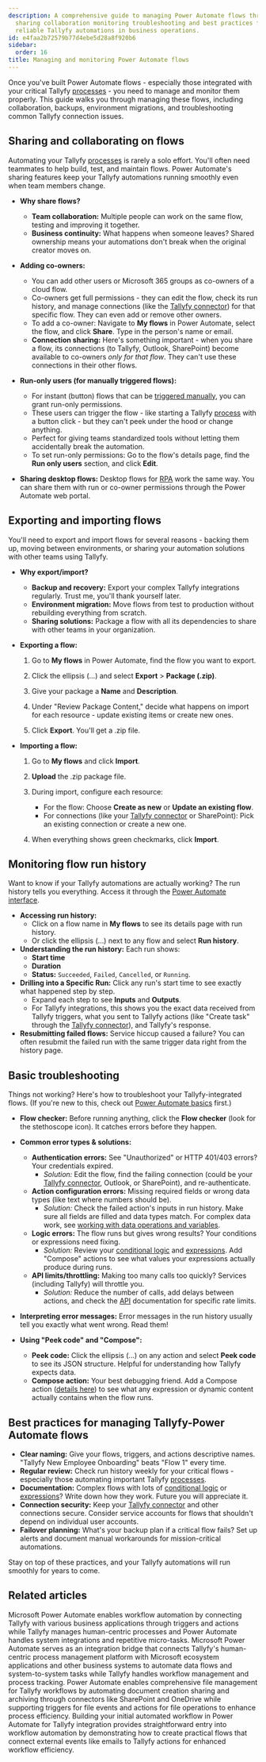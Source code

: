 ```yaml
---
description: A comprehensive guide to managing Power Automate flows through effective
  sharing collaboration monitoring troubleshooting and best practices for maintaining
  reliable Tallyfy automations in business operations.
id: e4faa2b72579b77d4ebe5d28a8f920b6
sidebar:
  order: 16
title: Managing and monitoring Power Automate flows
---
```


Once you've built Power Automate flows - especially those integrated with your critical Tallyfy [processes](/products/pro/tracking-and-tasks/processes/) - you need to manage and monitor them properly. This guide walks you through managing these flows, including collaboration, backups, environment migrations, and troubleshooting common Tallyfy connection issues.

## Sharing and collaborating on flows

Automating your Tallyfy [processes](/products/pro/tracking-and-tasks/processes/) is rarely a solo effort. You'll often need teammates to help build, test, and maintain flows. Power Automate's sharing features keep your Tallyfy automations running smoothly even when team members change.

*   **Why share flows?**
    *   **Team collaboration:** Multiple people can work on the same flow, testing and improving it together.
    *   **Business continuity:** What happens when someone leaves? Shared ownership means your automations don't break when the original creator moves on.

*   **Adding co-owners:**
    *   You can add other users or Microsoft 365 groups as co-owners of a cloud flow.
    *   Co-owners get full permissions - they can edit the flow, check its run history, and manage connections (like the [Tallyfy connector](/products/pro/integrations/middleware/power-automate/how-can-i-integrate-tallyfy-with-microsoft-power-automate/)) for that specific flow. They can even add or remove other owners.
    *   To add a co-owner: Navigate to **My flows** in Power Automate, select the flow, and click **Share**. Type in the person's name or email.
    *   **Connection sharing:** Here's something important - when you share a flow, its connections (to Tallyfy, Outlook, SharePoint) become available to co-owners *only for that flow*. They can't use these connections in their other flows.

*   **Run-only users (for manually triggered flows):**
    *   For instant (button) flows that can be [triggered manually](/products/pro/integrations/middleware/power-automate/triggering-flows-manually-button-flows/), you can grant run-only permissions.
    *   These users can trigger the flow - like starting a Tallyfy [process](/products/pro/tracking-and-tasks/processes/) with a button click - but they can't peek under the hood or change anything.
    *   Perfect for giving teams standardized tools without letting them accidentally break the automation.
    *   To set run-only permissions: Go to the flow's details page, find the **Run only users** section, and click **Edit**.

*   **Sharing desktop flows:** Desktop flows for [RPA](/products/pro/integrations/middleware/power-automate/introduction-to-rpa-with-power-automate/) work the same way. You can share them with run or co-owner permissions through the Power Automate web portal.

## Exporting and importing flows

You'll need to export and import flows for several reasons - backing them up, moving between environments, or sharing your automation solutions with other teams using Tallyfy.

*   **Why export/import?**
    *   **Backup and recovery:** Export your complex Tallyfy integrations regularly. Trust me, you'll thank yourself later.
    *   **Environment migration:** Move flows from test to production without rebuilding everything from scratch.
    *   **Sharing solutions:** Package a flow with all its dependencies to share with other teams in your organization.

*   **Exporting a flow:**
    1.  Go to **My flows** in Power Automate, find the flow you want to export.
    2.  Click the ellipsis (...) and select **Export** > **Package (.zip)**.

    3.  Give your package a **Name** and **Description**.
    4.  Under "Review Package Content," decide what happens on import for each resource - update existing items or create new ones.
    5.  Click **Export**. You'll get a .zip file.

*   **Importing a flow:**
    1.  Go to **My flows** and click **Import**.
    2.  **Upload** the .zip package file.
    3.  During import, configure each resource:
        *   For the flow: Choose **Create as new** or **Update an existing flow**.
        *   For connections (like your [Tallyfy connector](/products/pro/integrations/middleware/power-automate/how-can-i-integrate-tallyfy-with-microsoft-power-automate/) or SharePoint): Pick an existing connection or create a new one.

    4.  When everything shows green checkmarks, click **Import**.

## Monitoring flow run history

Want to know if your Tallyfy automations are actually working? The run history tells you everything. Access it through the [Power Automate interface](/products/pro/integrations/middleware/power-automate/understanding-power-automate-basics/).

*   **Accessing run history:**
    *   Click on a flow name in **My flows** to see its details page with run history.
    *   Or click the ellipsis (...) next to any flow and select **Run history**.
*   **Understanding the run history:** Each run shows:
    *   **Start time**
    *   **Duration**
    *   **Status:** `Succeeded`, `Failed`, `Cancelled`, or `Running`.
*   **Drilling into a Specific Run:** Click any run's start time to see exactly what happened step by step.
    *   Expand each step to see **Inputs** and **Outputs**.
    *   For Tallyfy integrations, this shows you the exact data received from Tallyfy triggers, what you sent to Tallyfy actions (like "Create task" through the [Tallyfy connector](/products/pro/integrations/middleware/power-automate/how-can-i-integrate-tallyfy-with-microsoft-power-automate/)), and Tallyfy's response.
*   **Resubmitting failed flows:** Service hiccup caused a failure? You can often resubmit the failed run with the same trigger data right from the history page.

## Basic troubleshooting

Things not working? Here's how to troubleshoot your Tallyfy-integrated flows. (If you're new to this, check out [Power Automate basics](/products/pro/integrations/middleware/power-automate/understanding-power-automate-basics/) first.)

*   **Flow checker:** Before running anything, click the **Flow checker** (look for the stethoscope icon). It catches errors before they happen.

*   **Common error types & solutions:**
    *   **Authentication errors:** See "Unauthorized" or HTTP 401/403 errors? Your credentials expired.
        *   *Solution:* Edit the flow, find the failing connection (could be your [Tallyfy connector](/products/pro/integrations/middleware/power-automate/how-can-i-integrate-tallyfy-with-microsoft-power-automate/), Outlook, or SharePoint), and re-authenticate.
    *   **Action configuration errors:** Missing required fields or wrong data types (like text where numbers should be).
        *   *Solution:* Check the failed action's inputs in run history. Make sure all fields are filled and data types match. For complex data work, see [working with data operations and variables](/products/pro/integrations/middleware/power-automate/working-with-data-operations-and-variables/).
    *   **Logic errors:** The flow runs but gives wrong results? Your conditions or expressions need fixing.
        *   *Solution:* Review your [conditional logic](/products/pro/integrations/middleware/power-automate/using-conditional-logic-in-power-automate/) and [expressions](/products/pro/integrations/middleware/power-automate/advanced-conditions-and-expressions/). Add "Compose" actions to see what values your expressions actually produce during runs.
    *   **API limits/throttling:** Making too many calls too quickly? Services (including Tallyfy) will throttle you.
        *   *Solution:* Reduce the number of calls, add delays between actions, and check the [API](/products/pro/integrations/open-api/) documentation for specific rate limits.

*   **Interpreting error messages:** Error messages in the run history usually tell you exactly what went wrong. Read them!

*   **Using "Peek code" and "Compose":**
    *   **Peek code:** Click the ellipsis (...) on any action and select **Peek code** to see its JSON structure. Helpful for understanding how Tallyfy expects data.
    *   **Compose action:** Your best debugging friend. Add a Compose action ([details here](/products/pro/integrations/middleware/power-automate/working-with-data-operations-and-variables/)) to see what any expression or dynamic content actually contains when the flow runs.

## Best practices for managing Tallyfy-Power Automate flows

*   **Clear naming:** Give your flows, triggers, and actions descriptive names. "Tallyfy New Employee Onboarding" beats "Flow 1" every time.
*   **Regular review:** Check run history weekly for your critical flows - especially those automating important Tallyfy [processes](/products/pro/tracking-and-tasks/processes/).
*   **Documentation:** Complex flows with lots of [conditional logic](/products/pro/integrations/middleware/power-automate/using-conditional-logic-in-power-automate/) or [expressions](/products/pro/integrations/middleware/power-automate/advanced-conditions-and-expressions/)? Write down how they work. Future you will appreciate it.
*   **Connection security:** Keep your [Tallyfy connector](/products/pro/integrations/middleware/power-automate/how-can-i-integrate-tallyfy-with-microsoft-power-automate/) and other connections secure. Consider service accounts for flows that shouldn't depend on individual user accounts.
*   **Failover planning:** What's your backup plan if a critical flow fails? Set up alerts and document manual workarounds for mission-critical automations.

Stay on top of these practices, and your Tallyfy automations will run smoothly for years to come.


## Related articles
<CardGrid>
<LinkTitleCard header="<b>Power Automate > Understanding Power Automate basics</b>" href="/products/pro/integrations/middleware/power-automate/understanding-power-automate-basics/" > Microsoft Power Automate enables workflow automation by connecting Tallyfy with various business applications through triggers and actions while Tallyfy manages human-centric processes and Power Automate handles system integrations and repetitive micro-tasks. </LinkTitleCard>
<LinkTitleCard header="<b>Middleware > Power Automate</b>" href="/products/pro/integrations/middleware/power-automate/" > Microsoft Power Automate serves as an integration bridge that connects Tallyfy's human-centric process management platform with Microsoft ecosystem applications and other business systems to automate data flows and system-to-system tasks while Tallyfy handles workflow management and process tracking. </LinkTitleCard>
<LinkTitleCard header="<b>Power Automate > Managing files with Power Automate</b>" href="/products/pro/integrations/middleware/power-automate/managing-files-with-power-automate/" > Power Automate enables comprehensive file management for Tallyfy workflows by automating document creation sharing and archiving through connectors like SharePoint and OneDrive while supporting triggers for file events and actions for file operations to enhance process efficiency. </LinkTitleCard>
<LinkTitleCard header="<b>Power Automate > Creating your first flow in Power Automate</b>" href="/products/pro/integrations/middleware/power-automate/creating-your-first-flow-in-power-automate/" > Building your initial automated workflow in Power Automate for Tallyfy integration provides straightforward entry into workflow automation by demonstrating how to create practical flows that connect external events like emails to Tallyfy actions for enhanced workflow efficiency. </LinkTitleCard>
</CardGrid>